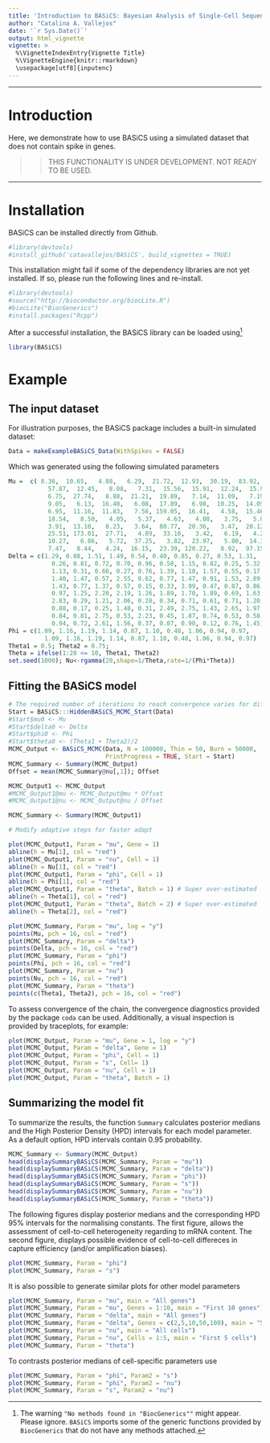 ```yaml
---
title: 'Introduction to BASiCS: Bayesian Analysis of Single-Cell Sequencing data (no spike case)'
author: "Catalina A. Vallejos"
date: '`r Sys.Date()`'
output: html_vignette
vignette: >
  %\VignetteIndexEntry{Vignette Title} 
  %\VignetteEngine{knitr::rmarkdown} 
  \usepackage[utf8]{inputenc}
---
```


***

# Introduction 

Here, we demonstrate how to use BASiCS using a simulated dataset that does not contain spike in genes. 

>> THIS FUNCTIONALITY IS UNDER DEVELOPMENT. NOT READY TO BE USED.

***

# Installation

BASiCS can be installed directly from Github. 

```r
#library(devtools)
#install_github('catavallejos/BASiCS', build_vignettes = TRUE)
```

This installation might fail if some of the dependency libraries are not yet installed. If so, please run the following lines and re-install. 

```r
#library(devtools)
#source("http://bioconductor.org/biocLite.R")
#biocLite("BiocGenerics")
#install.packages("Rcpp")
```

After a successful installation, the BASiCS library can be loaded using[^footnoteInstall] 

```r
library(BASiCS)
```

[^footnoteInstall]: The warning `"No methods found in "BiocGenerics""` might appear. Please ignore. `BASiCS` imports some of the generic functions provided by `BiocGenerics` that do not have any methods attached.

# Example

##  The input dataset

For illustration purposes, the BASiCS package includes a built-in simulated dataset:

```r
Data = makeExampleBASiCS_Data(WithSpikes = FALSE)
```

Which was generated using the following simulated parameters

```r
Mu =  c( 8.36,  10.65,   4.88,   6.29,  21.72,  12.93,  30.19,  83.92,   3.89,   6.34,
           57.87,  12.45,   8.08,   7.31,  15.56,  15.91,  12.24,  15.96,  19.14,   4.20,
           6.75,  27.74,   8.88,  21.21,  19.89,   7.14,  11.09,   7.19,  20.64,  73.90,
           9.05,   6.13,  16.40,   6.08,  17.89,   6.98,  10.25,  14.05,   8.14,   5.67,
           6.95,  11.16,  11.83,   7.56, 159.05,  16.41,   4.58,  15.46,  10.96,  25.05,
           18.54,   8.50,   4.05,   5.37,   4.63,   4.08,   3.75,   5.02,  27.74,  10.28,
           3.91,  13.10,   8.23,   3.64,  80.77,  20.36,   3.47,  20.12,  13.29,   7.92,
           25.51, 173.01,  27.71,   4.89,  33.10,   3.42,   6.19,   4.29,   5.19,   8.36,
           10.27,   6.86,   5.72,  37.25,   3.82,  23.97,   5.80,  14.30,  29.07,   5.30,
           7.47,   8.44,   4.24,  16.15,  23.39, 120.22,   8.92,  97.15,   9.75,  10.07)
Delta = c(1.29, 0.88, 1.51, 1.49, 0.54, 0.40, 0.85, 0.27, 0.53, 1.31,
            0.26, 0.81, 0.72, 0.70, 0.96, 0.58, 1.15, 0.82, 0.25, 5.32,
            1.13, 0.31, 0.66, 0.27, 0.76, 1.39, 1.18, 1.57, 0.55, 0.17,
            1.40, 1.47, 0.57, 2.55, 0.62, 0.77, 1.47, 0.91, 1.53, 2.89,
            1.43, 0.77, 1.37, 0.57, 0.15, 0.33, 3.99, 0.47, 0.87, 0.86,
            0.97, 1.25, 2.20, 2.19, 1.26, 1.89, 1.70, 1.89, 0.69, 1.63,
            2.83, 0.29, 1.21, 2.06, 0.20, 0.34, 0.71, 0.61, 0.71, 1.20,
            0.88, 0.17, 0.25, 1.48, 0.31, 2.49, 2.75, 1.43, 2.65, 1.97,
            0.84, 0.81, 2.75, 0.53, 2.23, 0.45, 1.87, 0.74, 0.53, 0.58,
            0.94, 0.72, 2.61, 1.56, 0.37, 0.07, 0.90, 0.12, 0.76, 1.45)
Phi = c(1.09, 1.16, 1.19, 1.14, 0.87, 1.10, 0.48, 1.06, 0.94, 0.97,
          1.09, 1.16, 1.19, 1.14, 0.87, 1.10, 0.48, 1.06, 0.94, 0.97)
Theta1 = 0.5; Theta2 = 0.75;
Theta = ifelse(1:20 <= 10, Theta1, Theta2)
set.seed(1000); Nu<-rgamma(20,shape=1/Theta,rate=1/(Phi*Theta))
```

## Fitting the BASiCS model

```r
# The required number of iterations to reach convergence varies for different datasets
Start = BASiCS:::HiddenBASiCS_MCMC_Start(Data)
#Start$mu0 <- Mu
#Start$delta0 <- Delta
#Start$phi0 <- Phi
#Start$theta0 <- (Theta1 + Theta2)/2
MCMC_Output <- BASiCS_MCMC(Data, N = 100000, Thin = 50, Burn = 50000, 
                           PrintProgress = TRUE, Start = Start)
MCMC_Summary <- Summary(MCMC_Output)
Offset = mean(MCMC_Summary@nu[,1]); Offset

MCMC_Output1 <- MCMC_Output
#MCMC_Output1@mu <- MCMC_Output@mu * Offset
#MCMC_Output1@nu <- MCMC_Output@nu / Offset

MCMC_Summary <- Summary(MCMC_Output1)

# Modify adaptive steps for faster adapt

plot(MCMC_Output1, Param = "mu", Gene = 1)
abline(h = Mu[1], col = "red")
plot(MCMC_Output1, Param = "nu", Cell = 1)
abline(h = Nu[1], col = "red")
plot(MCMC_Output1, Param = "phi", Cell = 1)
abline(h = Phi[1], col = "red")
plot(MCMC_Output1, Param = "theta", Batch = 1) # Super over-estimated
abline(h = Theta[1], col = "red")
plot(MCMC_Output1, Param = "theta", Batch = 2) # Super over-estimated
abline(h = Theta[2], col = "red")

plot(MCMC_Summary, Param = "mu", log = "y")
points(Mu, pch = 16, col = "red")
plot(MCMC_Summary, Param = "delta")
points(Delta, pch = 16, col = "red")
plot(MCMC_Summary, Param = "phi")
points(Phi, pch = 16, col = "red")
plot(MCMC_Summary, Param = "nu")
points(Nu, pch = 16, col = "red")
plot(MCMC_Summary, Param = "theta")
points(c(Theta1, Theta2), pch = 16, col = "red")
```

To assess convergence of the chain, the convergence diagnostics provided by the package `coda` can be used. Additionally, a visual inspection is provided by traceplots, for example:

```r
plot(MCMC_Output, Param = "mu", Gene = 1, log = "y")
plot(MCMC_Output, Param = "delta", Gene = 1)
plot(MCMC_Output, Param = "phi", Cell = 1)
plot(MCMC_Output, Param = "s", Cell= 1)
plot(MCMC_Output, Param = "nu", Cell = 1)
plot(MCMC_Output, Param = "theta", Batch = 1)
```

## Summarizing the model fit

To summarize the results, the function `Summary` calculates posterior medians and the High Posterior Density (HPD) intervals for each model parameter. As a default option, HPD intervals contain 0.95 probability. 

```r
MCMC_Summary <- Summary(MCMC_Output)
head(displaySummaryBASiCS(MCMC_Summary, Param = "mu"))
head(displaySummaryBASiCS(MCMC_Summary, Param = "delta"))
head(displaySummaryBASiCS(MCMC_Summary, Param = "phi"))
head(displaySummaryBASiCS(MCMC_Summary, Param = "s"))
head(displaySummaryBASiCS(MCMC_Summary, Param = "nu"))
head(displaySummaryBASiCS(MCMC_Summary, Param = "theta"))
```

The following figures display posterior medians and the corresponding HPD 95% intervals for the normalising constants. The first figure, allows the assessment of cell-to-cell heterogeneity regarding to mRNA content. The second figure, displays possible evidence of cell-to-cell differeces in capture efficiency (and/or amplification biases). 
```r
plot(MCMC_Summary, Param = "phi")
plot(MCMC_Summary, Param = "s")
```

It is also possible to generate similar plots for other model parameters
```r
plot(MCMC_Summary, Param = "mu", main = "All genes")
plot(MCMC_Summary, Param = "mu", Genes = 1:10, main = "First 10 genes")
plot(MCMC_Summary, Param = "delta", main = "All genes")
plot(MCMC_Summary, Param = "delta", Genes = c(2,5,10,50,100), main = "5 customized genes")
plot(MCMC_Summary, Param = "nu", main = "All cells")
plot(MCMC_Summary, Param = "nu", Cells = 1:5, main = "First 5 cells")
plot(MCMC_Summary, Param = "theta")
```

To contrasts posterior medians of cell-specific parameters use

```r
plot(MCMC_Summary, Param = "phi", Param2 = "s")
plot(MCMC_Summary, Param = "phi", Param2 = "nu")
plot(MCMC_Summary, Param = "s", Param2 = "nu")
```

